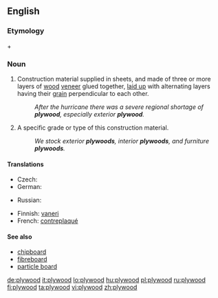 ==English==
{{wikipedia}}
===Etymology===
{{term|ply||lang=en|sheet}} + {{term|wood||lang=en}}

===Noun===
{{en-noun|-|s}}

# {{uncountable}} Construction material supplied in sheets, and made of three or more layers of [[wood]] [[veneer]] glued together, [[laid up]] with alternating layers having their [[grain]] perpendicular to each other.
#: ''After the hurricane there was a severe regional shortage of '''plywood''', especially exterior '''plywood'''.''
# {{countable}} A specific grade or type of this construction material.
#: ''We stock exterior '''plywoods''', interior '''plywoods''', and furniture '''plywoods'''.''

====Translations====
{{trans-top|construction material}}
* Czech: {{t|cs|překližka|f}}
* German: {{t-|de|Sperrholz|n}}
{{trans-mid}}
* Russian: {{t|ru|фанера|f|tr=fanera|sc=Cyrl}}
{{trans-bottom}}

{{trans-top|Specific type or grade of construction material}}
{{trans-mid}}
{{trans-bottom}}

{{checktrans-top}}
* Finnish: [[vaneri]]
* French: [[contreplaqué]] {{m}}
{{trans-bottom}}

====See also====
* [[chipboard]]
* [[fibreboard]]
* [[particle board]]

[[de:plywood]]
[[it:plywood]]
[[lo:plywood]]
[[hu:plywood]]
[[pl:plywood]]
[[ru:plywood]]
[[fi:plywood]]
[[ta:plywood]]
[[vi:plywood]]
[[zh:plywood]]